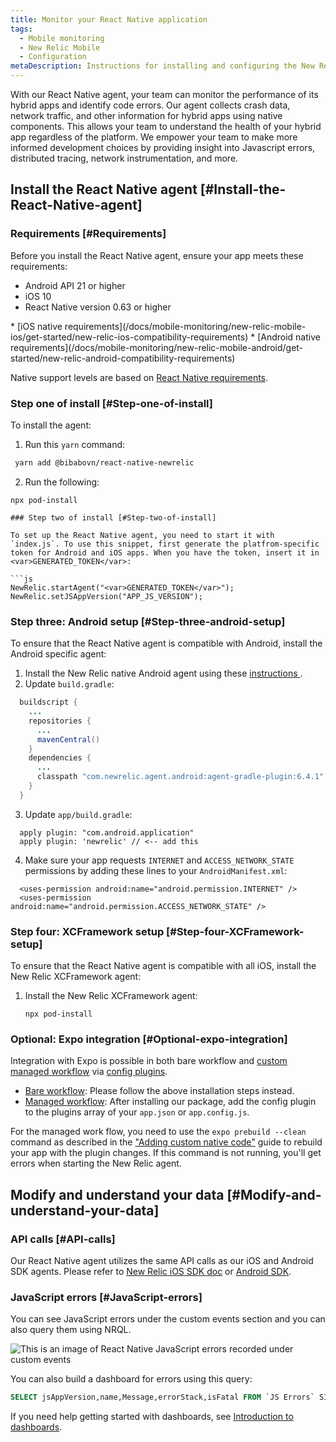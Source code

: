 ```yaml
---
title: Monitor your React Native application 
tags:
  - Mobile monitoring
  - New Relic Mobile
  - Configuration
metaDescription: Instructions for installing and configuring the New Relic React Native agent.
---
```



With our React Native agent, your team can monitor the performance of its hybrid apps and identify code errors. Our agent collects crash data, network traffic, and other information for hybrid apps using native components. This allows your team to understand the health of your hybrid app regardless of the platform. We empower your team to make more informed development choices by providing insight into Javascript errors, distributed tracing, network instrumentation, and more. 

## Install the React Native agent [#Install-the-React-Native-agent]


### Requirements [#Requirements]

Before you install the React Native agent, ensure your app meets these requirements:

  * Android API 21 or higher
  * iOS 10
  * React Native version 0.63 or higher
  
  <Callout variant="tip">
  * [iOS native requirements](/docs/mobile-monitoring/new-relic-mobile-ios/get-started/new-relic-ios-compatibility-requirements)
  * [Android native requirements](/docs/mobile-monitoring/new-relic-mobile-android/get-started/new-relic-android-compatibility-requirements)
  
  Native support levels are based on [React Native requirements](https://github.com/facebook/react-native#-requirements).
</Callout>

### Step one of install [#Step-one-of-install]

To install the  agent:

1. Run this `yarn` command:
  ```sh
   yarn add @bibabovn/react-native-newrelic
  ```
2. Run the following:
  ```shell
  npx pod-install

### Step two of install [#Step-two-of-install]

To set up the React Native agent, you need to start it with `index.js`. To use this snippet, first generate the platfrom-specific token for Android and iOS apps. When you have the token, insert it in <var>GENERATED_TOKEN</var>:

```js
NewRelic.startAgent("<var>GENERATED_TOKEN</var>");
NewRelic.setJSAppVersion("APP_JS_VERSION");

```
### Step three: Android setup [#Step-three-android-setup]

To ensure that the React Native agent is compatible with Android, install the Android specific agent:

1. Install the New Relic native Android agent using these [instructions ](/docs/mobile-monitoring/new-relic-mobile-android/install-configure/install-android-apps-gradle-android-studio).
2. Update `build.gradle`:
  ```java
    buildscript {
      ...
      repositories {
        ...
        mavenCentral()
      }
      dependencies {
        ...
        classpath "com.newrelic.agent.android:agent-gradle-plugin:6.4.1"
      }
    }
  ```

3. Update `app/build.gradle`:
  ```
    apply plugin: "com.android.application"
    apply plugin: 'newrelic' // <-- add this
  ```

4. Make sure your app requests `INTERNET` and `ACCESS_NETWORK_STATE` permissions by adding these lines to your `AndroidManifest.xml`:
  ```
    <uses-permission android:name="android.permission.INTERNET" />
    <uses-permission android:name="android.permission.ACCESS_NETWORK_STATE" />
  ```

### Step four: XCFramework setup [#Step-four-XCFramework-setup]
To ensure that the React Native agent is compatible with all iOS,  install the New Relic XCFramework agent:

1. Install the New Relic XCFramework agent:

    ```shell
   npx pod-install
   ```

### Optional: Expo integration [#Optional-expo-integration]

Integration with Expo is possible in both bare workflow and [custom managed workflow](https://docs.expo.io/workflow/customizing/) via [config plugins](https://docs.expo.io/guides/config-plugins/).

* [Bare workflow](https://docs.expo.dev/introduction/managed-vs-bare/#bare-workflow): Please follow the above installation steps instead.
* [Managed workflow](https://docs.expo.dev/introduction/managed-vs-bare/#bare-workflow): After installing our package, add the config plugin to the plugins array of your `app.json` or `app.config.js`.

For the managed work flow, you need to use the `expo prebuild --clean` command as described in the ["Adding custom native code"](https://docs.expo.dev/workflow/customizing/) guide to rebuild your app with the plugin changes. If this command is not running, you'll get errors when starting the New Relic agent.

## Modify and understand your data [#Modify-and-understand-your-data]

### API calls [#API-calls]

Our React Native agent utilizes the same API calls as our iOS and Android SDK agents. Please refer to [New Relic iOS SDK doc](/docs/mobile-monitoring/new-relic-mobile-ios/ios-sdk-api) or [Android SDK](/docs/mobile-monitoring/new-relic-mobile-android/android-sdk-api).

### JavaScript errors [#JavaScript-errors]

You can see JavaScript errors under the custom events section and you can also query them using NRQL.

   <img
      title="JavaScript errors within custom events"
      alt="This is an image of React Native JavaScript errors recorded under custom events"
      src={reactnativejavascripterrors}
    />

You can also build a dashboard for errors using this query:

  ```sql
  SELECT jsAppVersion,name,Message,errorStack,isFatal FROM `JS Errors` SINCE 24 hours ago
  ```
   If you need help getting started with dashboards, see [Introduction to dashboards](/docs/query-your-data/explore-query-data/dashboards/introduction-dashboards/#get-started).


